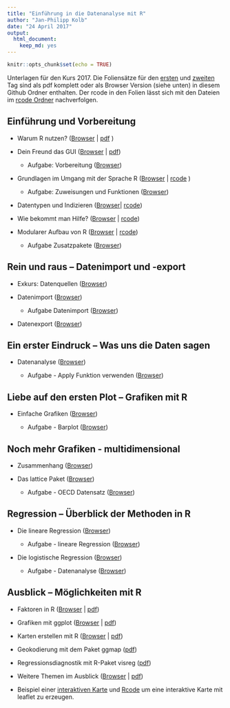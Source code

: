 ```yaml
---
title: "Einführung in die Datenanalyse mit R"
author: "Jan-Philipp Kolb"
date: "24 April 2017"
output: 
  html_document: 
    keep_md: yes
---
```


```r
knitr::opts_chunk$set(echo = TRUE)
```

Unterlagen für den Kurs 2017. Die Foliensätze für den [ersten](https://github.com/Japhilko/IntroR/blob/master/2016/slides/pdfVersion/GESIS_R_Kurs_2016_Teil1.pdf) und [zweiten](https://github.com/Japhilko/IntroR/blob/master/2016/slides/pdfVersion/GESIS_R_Kurs_2016_Teil2.pdf) Tag sind als pdf komplett oder als Browser Version (siehe unten) in diesem Github Ordner enthalten. Der rcode in den Folien lässt sich mit den Dateien im [rcode Ordner](https://github.com/Japhilko/IntroR/tree/master/2016/rcode) nachverfolgen. 

## Einführung und Vorbereitung

- Warum R nutzen? ([Browser](https://github.com/Japhilko/IntroR/blob/master/2017/slides/WarumR.md) |  [pdf](https://github.com/Japhilko/IntroR/raw/master/2016/slides/WarumR.pdf) )

- Dein Freund das GUI ([Browser](https://github.com/Japhilko/IntroR/blob/master/2016/slides/FreundGUI.md) | [pdf](https://github.com/Japhilko/IntroR/blob/master/2016/slides/GUI.pdf))

    - Aufgabe: Vorbereitung ([Browser](https://github.com/Japhilko/IntroR/blob/master/2016/tutorial/Aufgabe_Vorbereitung.md))


- Grundlagen im Umgang mit der Sprache R ([Browser](https://github.com/Japhilko/IntroR/blob/master/2016/slides/GrundlagenR.md) | [rcode](https://github.com/Japhilko/IntroR/blob/master/2016/slides/GrundlagenR.R) )

    - Aufgabe: Zuweisungen und Funktionen ([Browser](https://github.com/Japhilko/IntroR/blob/master/2016/tutorial/Aufgabe_Zuweisung.md))

- Datentypen und Indizieren
([Browser](https://github.com/Japhilko/IntroR/blob/master/2016/slides/Datentypen.md)| [rcode](https://github.com/Japhilko/IntroR/blob/master/2016/slides/Datentypen.R))

- Wie bekommt man Hilfe? ([Browser](https://github.com/Japhilko/IntroR/blob/master/2016/slides/Hilfe.Rmd) |
[rcode](https://github.com/Japhilko/IntroR/blob/master/2016/slides/Hilfe.R))

- Modularer Aufbau von R ([Browser](https://github.com/Japhilko/IntroR/blob/master/2016/slides/ModularerAufbau.Rmd) | [rcode](https://github.com/Japhilko/IntroR/blob/master/2016/rcode/InstallPackages.R))

    - Aufgabe Zusatzpakete ([Browser](https://github.com/Japhilko/IntroR/blob/master/2016/tutorial/Aufgabe_Zusatzpakete.md))

## Rein und raus – Datenimport und -export

- Exkurs: Datenquellen ([Browser](https://github.com/Japhilko/IntroR/blob/master/2016/slides/Datenquellen.md))

- Datenimport ([Browser](slides/Import.Rmd))

    - Aufgabe Datenimport ([Browser](https://github.com/Japhilko/IntroR/blob/master/2016/tutorial/Aufgabe_Datenimport.md))

- Datenexport ([Browser](https://github.com/Japhilko/IntroR/blob/master/2016/slides/Export.Rmd))

## Ein erster Eindruck – Was uns die Daten sagen

- Datenanalyse ([Browser](https://github.com/Japhilko/IntroR/blob/master/2016/slides/Datenanalyse.md))

    - Aufgabe - Apply Funktion verwenden ([Browser](https://github.com/Japhilko/IntroR/blob/master/2016/tutorial/Aufgabe_Apply.Rmd))

## Liebe auf den ersten Plot – Grafiken mit R	

- Einfache Grafiken
([Browser](https://github.com/Japhilko/IntroR/blob/master/2016/slides/EinfacheGrafiken.md))

    - Aufgabe - Barplot ([Browser](https://github.com/Japhilko/IntroR/blob/master/2016/tutorial/Aufgabe_Barplot.md))
    
## Noch mehr Grafiken - multidimensional

- Zusammenhang ([Browser](https://github.com/Japhilko/IntroR/blob/master/2016/slides/Multidimensional.md))

- Das lattice Paket ([Browser](https://github.com/Japhilko/IntroR/blob/master/2016/slides/LatticePaket.Rmd))

    - Aufgabe - OECD Datensatz ([Browser](https://github.com/Japhilko/IntroR/blob/master/2016/slides/Aufgabe_OECDdata.Rmd))
    
    
## Regression – Überblick der Methoden in R

- Die lineare Regression ([Browser](https://github.com/Japhilko/IntroR/blob/master/2016/slides/LineareRegression.md))

    - Aufgabe - lineare Regression ([Browser](https://github.com/Japhilko/IntroR/blob/master/2016/tutorial/Aufgabe_LineareRegression.Rmd))

- Die logistische Regression ([Browser](https://github.com/Japhilko/IntroR/blob/master/2016/slides/logistischeRegression.md))

    - Aufgabe - Datenanalyse ([Browser](https://github.com/Japhilko/IntroR/blob/master/2016/tutorial/Aufgabe_Datenanalyse.Rmd))

## Ausblick – Möglichkeiten mit R

- Faktoren in R ([Browser](https://github.com/Japhilko/IntroR/blob/master/2016/slides/Faktoren.Rmd) | [pdf](https://github.com/Japhilko/IntroR/blob/master/2016/slides/Faktoren.pdf))

- Grafiken mit ggplot ([Browser](https://github.com/Japhilko/IntroR/blob/master/2016/slides/ggplot2.Rmd) | [pdf](https://github.com/Japhilko/IntroR/blob/master/2016/slides/ggplot2.pdf))

- Karten erstellen mit R ([Browser](https://github.com/Japhilko/IntroR/blob/master/2016/slides/KartenErstellen.Rmd) | [pdf](https://github.com/Japhilko/IntroR/blob/master/2016/slides/KartenErstellen.pdf))

- Geokodierung mit dem Paket ggmap ([pdf](https://github.com/Japhilko/GeoData/raw/master/2015/slides/MapTypes.pdf))

- Regressionsdiagnostik mit R-Paket visreg ([pdf](https://github.com/Japhilko/IntroR/blob/master/2016/slides/pdfVersion/GESIS_R_Kurs_2016_visreg.pdf))

- Weitere Themen im Ausblick ([Browser](https://github.com/Japhilko/GeoData/raw/master/2015/slides/Ausblick.Rmd) | [pdf](https://github.com/Japhilko/GeoData/raw/master/2015/slides/Ausblick.pdf))

- Beispiel einer [interaktiven Karte](http://rpubs.com/Japhilko82/Campsites) und [Rcode](https://raw.githubusercontent.com/Japhilko/GeoData/master/2015/rcode/SpatMA_Interactive%20maps.R) um eine interaktive Karte mit leaflet zu erzeugen.